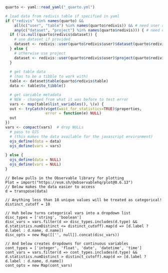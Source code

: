 
```r
quarto <- yaml::read_yaml("_quarto.yml")

# load data from redivis table if specified in yaml
if ("redivis" %in% names(quarto) &&
    all(c("user", "table") %in% names(quarto$redivis)) && # need user and table
    any(c("dataset", "project") %in% names(quarto$redivis))) { # need dataset or project
  if (!is.null(quarto$redivis$dataset)) {
    # use dataset if provided
    dataset <- redivis::user(quarto$redivis$user)$dataset(quarto$redivis$dataset)
  } else {
    # otherwise use project
    dataset <- redivis::user(quarto$redivis$user)$project(quarto$redivis$project)
  }
  
  # get table data
  # (has to be a tibble to work with)
  table <- dataset$table(quarto$redivis$table)
  data <- table$to_tibble()

  # get variable metadata
  # NEW - changed from what it was before to test error
  vars <- map(table$list_variables(), \(v) {
  out <- tryCatch(v$get(wait_for_statistics=TRUE)$properties,
                  error = function(e) NULL)
  out
})
vars <- compact(vars)  # drop NULLs
  # pass to OJS
  # (this makes the data available for the javascript environment)
  ojs_define(data = data)
  ojs_define(vars = vars)
  
} else {
  ojs_define(data = NULL)
  ojs_define(vars = NULL)
}
```

```ojs
// Below pulls in the Observable library for plotting
Plot = import("https://esm.sh/@observablehq/plot@0.6.13")
// Below makes the data easier to access
d = transpose(data)

// Anything less than 10 unique values will be treated as categorical!
distinct_cutoff = 10

// Huh below turns categorical vars into a dropdown list
disc_types = ['string', 'boolean']
disc_vars = vars.filter(d => disc_types.includes(d.type) && d.statistics.numDistinct <= distinct_cutoff).map(d => [d.label ? d.label : d.name, d.name])
disc_opts = new Map([['', null]].concat(disc_vars))

// And below creates dropdowns for continuous variables
cont_types = ['integer', 'float', 'date', 'datetime', 'time']
cont_vars = vars.filter(d => cont_types.includes(d.type) && d.statistics.numDistinct > distinct_cutoff).map(d => [d.label ? d.label : d.name, d.name])
cont_opts = new Map(cont_vars)
```
